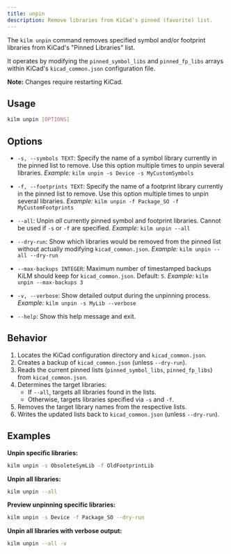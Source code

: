 ```yaml
---
title: unpin
description: Remove libraries from KiCad's pinned (favorite) list.
---
```



The `kilm unpin` command removes specified symbol and/or footprint libraries from KiCad's "Pinned Libraries" list.

It operates by modifying the `pinned_symbol_libs` and `pinned_fp_libs` arrays within KiCad's `kicad_common.json` configuration file.

**Note:** Changes require restarting KiCad.

## Usage

```bash
kilm unpin [OPTIONS]
```

## Options

- `-s, --symbols TEXT`:
  Specify the name of a symbol library currently in the pinned list to remove. Use this option multiple times to unpin several libraries.
  _Example:_ `kilm unpin -s Device -s MyCustomSymbols`

- `-f, --footprints TEXT`:
  Specify the name of a footprint library currently in the pinned list to remove. Use this option multiple times to unpin several libraries.
  _Example:_ `kilm unpin -f Package_SO -f MyCustomFootprints`

- `--all`:
  Unpin _all_ currently pinned symbol and footprint libraries. Cannot be used if `-s` or `-f` are specified.
  _Example:_ `kilm unpin --all`

- `--dry-run`:
  Show which libraries would be removed from the pinned list without actually modifying `kicad_common.json`.
  _Example:_ `kilm unpin --all --dry-run`

- `--max-backups INTEGER`:
  Maximum number of timestamped backups KiLM should keep for `kicad_common.json`. Default: `5`.
  _Example:_ `kilm unpin --max-backups 3`

- `-v, --verbose`:
  Show detailed output during the unpinning process.
  _Example:_ `kilm unpin -s MyLib --verbose`

- `--help`:
  Show this help message and exit.

## Behavior

1.  Locates the KiCad configuration directory and `kicad_common.json`.
2.  Creates a backup of `kicad_common.json` (unless `--dry-run`).
3.  Reads the current pinned lists (`pinned_symbol_libs`, `pinned_fp_libs`) from `kicad_common.json`.
4.  Determines the target libraries:
    - If `--all`, targets all libraries found in the lists.
    - Otherwise, targets libraries specified via `-s` and `-f`.
5.  Removes the target library names from the respective lists.
6.  Writes the updated lists back to `kicad_common.json` (unless `--dry-run`).

## Examples

**Unpin specific libraries:**

```bash
kilm unpin -s ObsoleteSymLib -f OldFootprintLib
```

**Unpin all libraries:**

```bash
kilm unpin --all
```

**Preview unpinning specific libraries:**

```bash
kilm unpin -s Device -f Package_SO --dry-run
```

**Unpin all libraries with verbose output:**

```bash
kilm unpin --all -v
```
